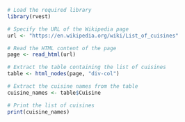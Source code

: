

```r

# Load the required library
library(rvest)

# Specify the URL of the Wikipedia page
url <- "https://en.wikipedia.org/wiki/List_of_cuisines"

# Read the HTML content of the page
page <- read_html(url)

# Extract the table containing the list of cuisines
table <- html_nodes(page, "div-col")

# Extract the cuisine names from the table
cuisine_names <- table$Cuisine

# Print the list of cuisines
print(cuisine_names)

```
